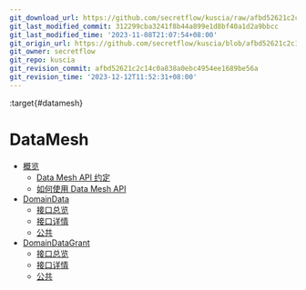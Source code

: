 ```yaml
---
git_download_url: https://github.com/secretflow/kuscia/raw/afbd52621c2c14c0a838a0ebc4954ee1689be56a/docs/reference/apis/datamesh/index.rst
git_last_modified_commit: 312299cba3241f8b44a899e1d8bf40a1d2a9bbcc
git_last_modified_time: '2023-11-08T21:07:54+08:00'
git_origin_url: https://github.com/secretflow/kuscia/blob/afbd52621c2c14c0a838a0ebc4954ee1689be56a/docs/reference/apis/datamesh/index.rst
git_owner: secretflow
git_repo: kuscia
git_revision_commit: afbd52621c2c14c0a838a0ebc4954ee1689be56a
git_revision_time: '2023-12-12T11:52:31+08:00'
---
```


:target{#datamesh}

# <Target id="id1" />DataMesh

<TableOfContents>


  - [概览](summary_cn.mdx)
    - [Data Mesh API 约定](summary_cn.mdx#data-mesh-api)
    - [如何使用 Data Mesh API](summary_cn.mdx#id3)
  - [DomainData](domaindata_cn.mdx)
    - [接口总览](domaindata_cn.mdx#id1)
    - [接口详情](domaindata_cn.mdx#id2)
    - [公共](domaindata_cn.mdx#id6)
  - [DomainDataGrant](domaindatagrant_cn.mdx)
    - [接口总览](domaindatagrant_cn.mdx#id1)
    - [接口详情](domaindatagrant_cn.mdx#id2)
    - [公共](domaindatagrant_cn.mdx#id6)
</TableOfContents>
